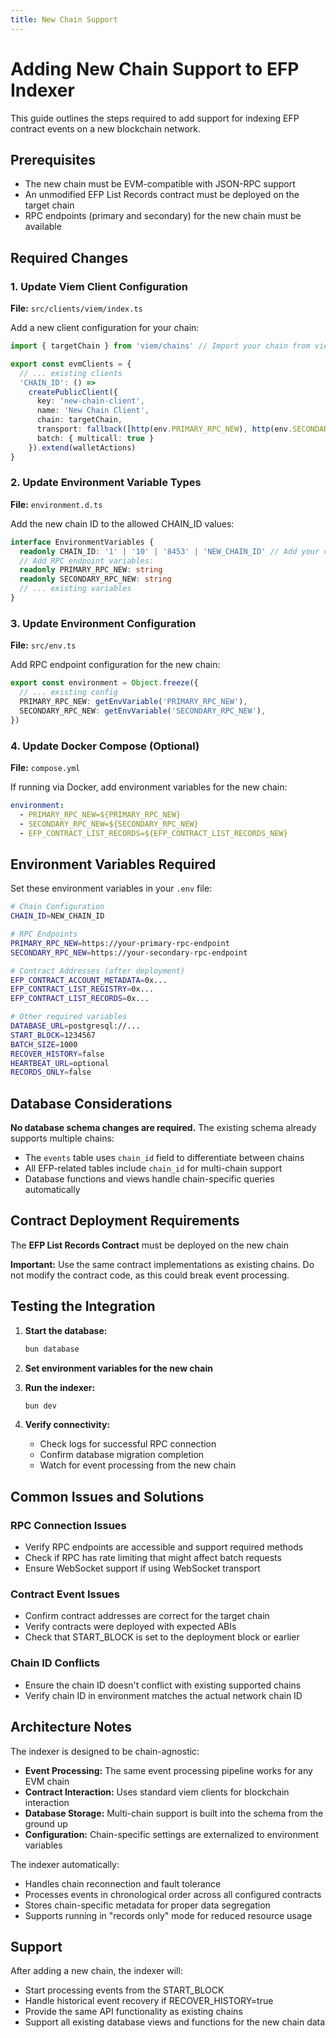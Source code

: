 ```yaml
---
title: New Chain Support
---
```


# Adding New Chain Support to EFP Indexer

This guide outlines the steps required to add support for indexing EFP contract events on a new blockchain network.

## Prerequisites

- The new chain must be EVM-compatible with JSON-RPC support
- An unmodified EFP List Records contract must be deployed on the target chain
- RPC endpoints (primary and secondary) for the new chain must be available

## Required Changes

### 1. Update Viem Client Configuration

**File:** `src/clients/viem/index.ts`

Add a new client configuration for your chain:

```typescript
import { targetChain } from 'viem/chains' // Import your chain from viem/chains

export const evmClients = {
  // ... existing clients
  'CHAIN_ID': () =>
    createPublicClient({
      key: 'new-chain-client',
      name: 'New Chain Client', 
      chain: targetChain,
      transport: fallback([http(env.PRIMARY_RPC_NEW), http(env.SECONDARY_RPC_NEW)], { rank: false }),
      batch: { multicall: true }
    }).extend(walletActions)
}
```

### 2. Update Environment Variable Types

**File:** `environment.d.ts`

Add the new chain ID to the allowed CHAIN_ID values:

```typescript
interface EnvironmentVariables {
  readonly CHAIN_ID: '1' | '10' | '8453' | 'NEW_CHAIN_ID' // Add your chain ID
  // Add RPC endpoint variables:
  readonly PRIMARY_RPC_NEW: string
  readonly SECONDARY_RPC_NEW: string
  // ... existing variables
}
```

### 3. Update Environment Configuration

**File:** `src/env.ts`

Add RPC endpoint configuration for the new chain:

```typescript
export const environment = Object.freeze({
  // ... existing config
  PRIMARY_RPC_NEW: getEnvVariable('PRIMARY_RPC_NEW'),
  SECONDARY_RPC_NEW: getEnvVariable('SECONDARY_RPC_NEW'),
})
```

### 4. Update Docker Compose (Optional)

**File:** `compose.yml`

If running via Docker, add environment variables for the new chain:

```yaml
environment:
  - PRIMARY_RPC_NEW=${PRIMARY_RPC_NEW}
  - SECONDARY_RPC_NEW=${SECONDARY_RPC_NEW}
  - EFP_CONTRACT_LIST_RECORDS=${EFP_CONTRACT_LIST_RECORDS_NEW}
```

## Environment Variables Required

Set these environment variables in your `.env` file:

```bash
# Chain Configuration
CHAIN_ID=NEW_CHAIN_ID

# RPC Endpoints
PRIMARY_RPC_NEW=https://your-primary-rpc-endpoint
SECONDARY_RPC_NEW=https://your-secondary-rpc-endpoint

# Contract Addresses (after deployment)
EFP_CONTRACT_ACCOUNT_METADATA=0x...
EFP_CONTRACT_LIST_REGISTRY=0x...
EFP_CONTRACT_LIST_RECORDS=0x...

# Other required variables
DATABASE_URL=postgresql://...
START_BLOCK=1234567
BATCH_SIZE=1000
RECOVER_HISTORY=false
HEARTBEAT_URL=optional
RECORDS_ONLY=false
```

## Database Considerations

**No database schema changes are required.** The existing schema already supports multiple chains:

- The `events` table uses `chain_id` field to differentiate between chains
- All EFP-related tables include `chain_id` for multi-chain support
- Database functions and views handle chain-specific queries automatically

## Contract Deployment Requirements

The **EFP List Records Contract** must be deployed on the new chain

**Important:** Use the same contract implementations as existing chains. Do not modify the contract code, as this could break event processing.

## Testing the Integration

1. **Start the database:**
   ```bash
   bun database
   ```

2. **Set environment variables for the new chain**

3. **Run the indexer:**
   ```bash
   bun dev
   ```

4. **Verify connectivity:**
   - Check logs for successful RPC connection
   - Confirm database migration completion
   - Watch for event processing from the new chain

## Common Issues and Solutions

### RPC Connection Issues
- Verify RPC endpoints are accessible and support required methods
- Check if RPC has rate limiting that might affect batch requests
- Ensure WebSocket support if using WebSocket transport

### Contract Event Issues  
- Confirm contract addresses are correct for the target chain
- Verify contracts were deployed with expected ABIs
- Check that START_BLOCK is set to the deployment block or earlier

### Chain ID Conflicts
- Ensure the chain ID doesn't conflict with existing supported chains
- Verify chain ID in environment matches the actual network chain ID

## Architecture Notes

The indexer is designed to be chain-agnostic:

- **Event Processing:** The same event processing pipeline works for any EVM chain
- **Contract Interaction:** Uses standard viem clients for blockchain interaction
- **Database Storage:** Multi-chain support is built into the schema from the ground up
- **Configuration:** Chain-specific settings are externalized to environment variables

The indexer automatically:
- Handles chain reconnection and fault tolerance
- Processes events in chronological order across all configured contracts
- Stores chain-specific metadata for proper data segregation
- Supports running in "records only" mode for reduced resource usage

## Support

After adding a new chain, the indexer will:
- Start processing events from the START_BLOCK
- Handle historical event recovery if RECOVER_HISTORY=true
- Provide the same API functionality as existing chains
- Support all existing database views and functions for the new chain data